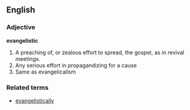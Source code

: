 ==English==

===Adjective===
'''evangelistic'''
# A preaching of, or zealous effort to spread, the gospel, as in revival meetings.
# Any serious effort in propagandizing for a cause
# Same as evangelicalism

===Related terms===
*[[evangelistically]]